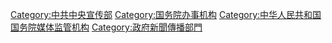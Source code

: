 {{Catmore}}

[[Category:中共中央宣传部|Category:中共中央宣传部]]
[[Category:国务院办事机构|Category:国务院办事机构]]
[[Category:中华人民共和国国务院媒体监管机构|Category:中华人民共和国国务院媒体监管机构]]
[[Category:政府新聞傳播部門|Category:政府新聞傳播部門]]